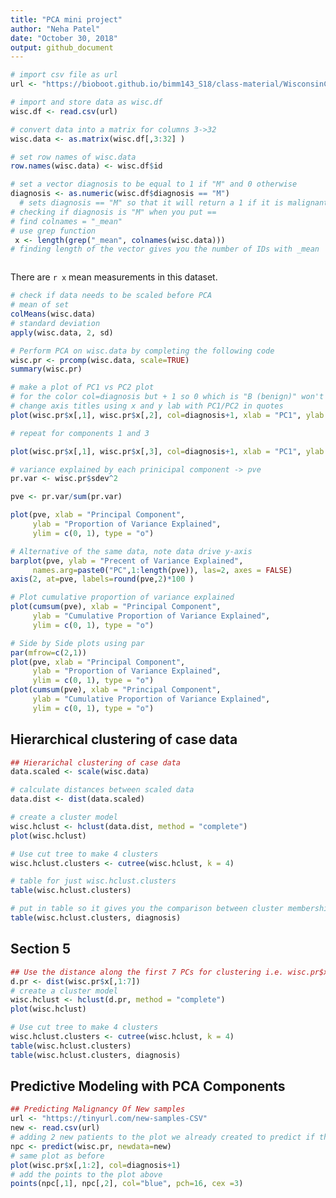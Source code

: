 ```yaml
---
title: "PCA mini project"
author: "Neha Patel"
date: "October 30, 2018"
output: github_document
---
```


```r
# import csv file as url
url <- "https://bioboot.github.io/bimm143_S18/class-material/WisconsinCancer.csv"

# import and store data as wisc.df
wisc.df <- read.csv(url)

# convert data into a matrix for columns 3->32
wisc.data <- as.matrix(wisc.df[,3:32] )

# set row names of wisc.data
row.names(wisc.data) <- wisc.df$id

# set a vector diagnosis to be equal to 1 if "M" and 0 otherwise 
diagnosis <- as.numeric(wisc.df$diagnosis == "M")
  # sets diagnosis == "M" so that it will return a 1 if it is malignant
# checking if diagnosis is "M" when you put == 
# find colnames = "_mean"
# use grep function
 x <- length(grep("_mean", colnames(wisc.data)))
# finding length of the vector gives you the number of IDs with _mean



```


There are `r x` mean measurements in this dataset. 

```r
# check if data needs to be scaled before PCA 
# mean of set 
colMeans(wisc.data)
# standard deviation
apply(wisc.data, 2, sd)

# Perform PCA on wisc.data by completing the following code 
wisc.pr <- prcomp(wisc.data, scale=TRUE)
summary(wisc.pr)

# make a plot of PC1 vs PC2 plot 
# for the color col=diagnosis but + 1 so 0 which is "B (benign)" won't be white and will be black  # instead based on the color palette 
# change axis titles using x and y lab with PC1/PC2 in quotes 
plot(wisc.pr$x[,1], wisc.pr$x[,2], col=diagnosis+1, xlab = "PC1", ylab = "PC2")

# repeat for components 1 and 3 

plot(wisc.pr$x[,1], wisc.pr$x[,3], col=diagnosis+1, xlab = "PC1", ylab = "PC3")

# variance explained by each prinicipal component -> pve
pr.var <- wisc.pr$sdev^2

pve <- pr.var/sum(pr.var)

plot(pve, xlab = "Principal Component", 
     ylab = "Proportion of Variance Explained", 
     ylim = c(0, 1), type = "o")

# Alternative of the same data, note data drive y-axis
barplot(pve, ylab = "Precent of Variance Explained",
     names.arg=paste0("PC",1:length(pve)), las=2, axes = FALSE)
axis(2, at=pve, labels=round(pve,2)*100 )

# Plot cumulative proportion of variance explained 
plot(cumsum(pve), xlab = "Principal Component", 
     ylab = "Cumulative Proportion of Variance Explained", 
     ylim = c(0, 1), type = "o")

# Side by Side plots using par 
par(mfrow=c(2,1))
plot(pve, xlab = "Principal Component", 
     ylab = "Proportion of Variance Explained", 
     ylim = c(0, 1), type = "o")
plot(cumsum(pve), xlab = "Principal Component", 
     ylab = "Cumulative Proportion of Variance Explained", 
     ylim = c(0, 1), type = "o")

```

## Hierarchical clustering of case data
```r

## Hierarichal clustering of case data
data.scaled <- scale(wisc.data)

# calculate distances between scaled data
data.dist <- dist(data.scaled)

# create a cluster model 
wisc.hclust <- hclust(data.dist, method = "complete")
plot(wisc.hclust)

# Use cut tree to make 4 clusters 
wisc.hclust.clusters <- cutree(wisc.hclust, k = 4)

# table for just wisc.hclust.clusters
table(wisc.hclust.clusters)

# put in table so it gives you the comparison between cluster membership and original diagnosis
table(wisc.hclust.clusters, diagnosis)
```
## Section 5 
```r
## Use the distance along the first 7 PCs for clustering i.e. wisc.pr$x[, 1:7]
d.pr <- dist(wisc.pr$x[,1:7])
# create a cluster model 
wisc.hclust <- hclust(d.pr, method = "complete")
plot(wisc.hclust)

# Use cut tree to make 4 clusters 
wisc.hclust.clusters <- cutree(wisc.hclust, k = 4)
table(wisc.hclust.clusters)
table(wisc.hclust.clusters, diagnosis)
```
## Predictive Modeling with PCA Components 
```r

## Predicting Malignancy Of New samples
url <- "https://tinyurl.com/new-samples-CSV"
new <- read.csv(url)
# adding 2 new patients to the plot we already created to predict if they have cancer or not 
npc <- predict(wisc.pr, newdata=new)
# same plot as before 
plot(wisc.pr$x[,1:2], col=diagnosis+1)
# add the points to the plot above 
points(npc[,1], npc[,2], col="blue", pch=16, cex =3)
```






